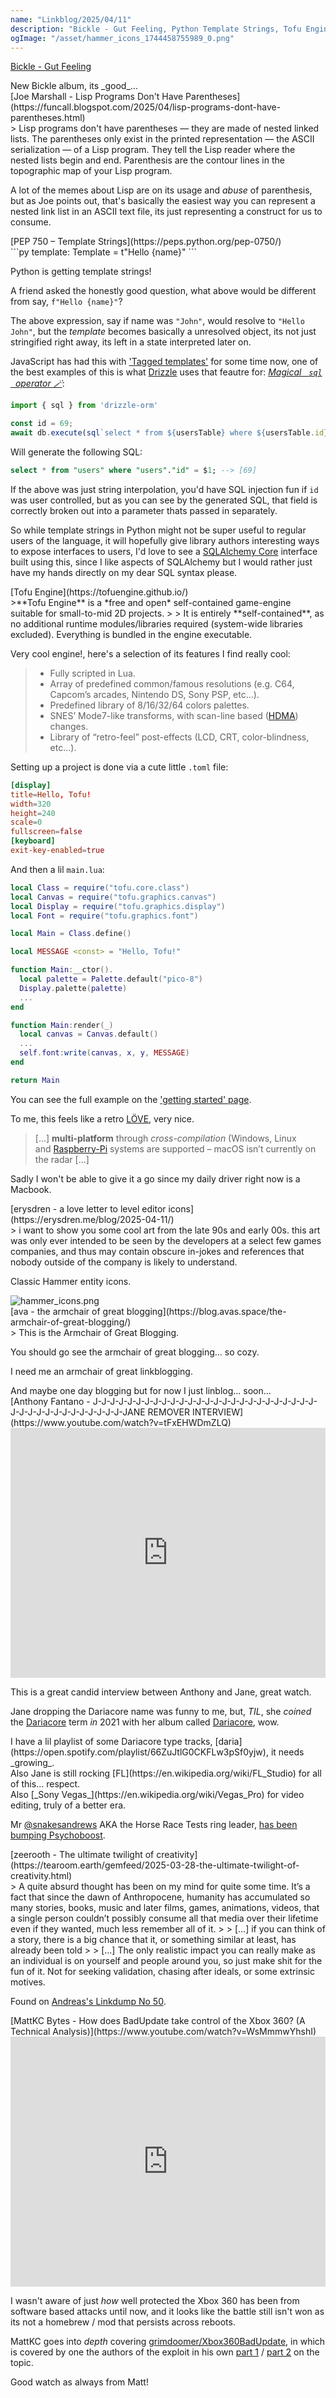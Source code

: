 ```yaml
---
name: "Linkblog/2025/04/11"
description: "Bickle - Gut Feeling, Python Template Strings, Tofu Engine, a love letter to level editor icons, the armchair of great blogging, Jane Remover Interview, twilight of creativity, Xbox 360 BadUpdate."
ogImage: "/asset/hammer_icons_1744458755989_0.png"
---
```


[Bickle - Gut Feeling](https://bickle.bandcamp.com/album/gut-feeling)

<div class="ml-[calc(1*1rem)] mb-8">
New Bickle album, its _good_...

</div>
[Joe Marshall - Lisp Programs Don't Have Parentheses](https://funcall.blogspot.com/2025/04/lisp-programs-dont-have-parentheses.html)

<div class="ml-[calc(1*1rem)] mb-8">
> Lisp programs don't have parentheses — they are made of nested linked lists. The parentheses only exist in the printed representation — the ASCII serialization — of a Lisp program. They tell the Lisp reader where the nested lists begin and end. Parenthesis are the contour lines in the topographic map of your Lisp program.

A lot of the memes about Lisp are on its usage and _abuse_ of parenthesis, but as Joe points out, that's basically the easiest way you can represent a nested link list in an ASCII text file, its just representing a construct for us to consume.

</div>
[PEP 750 – Template Strings](https://peps.python.org/pep-0750/)

<div class="ml-[calc(1*1rem)] mb-8">
```py
template: Template = t"Hello {name}"
```

Python is getting template strings!

A friend asked the honestly good question, what above would be different from say, `f"Hello {name}"`?

The above expression, say if name was `"John"`, would resolve to `"Hello John"`, but the _template_ becomes basically a unresolved object, its not just stringified right away, its left in a state interpreted later on.

JavaScript has had this with ['Tagged templates'](https://developer.mozilla.org/en-US/docs/Web/JavaScript/Reference/Template_literals#tagged_templates) for some time now, one of the best examples of this is what [Drizzle](https://orm.drizzle.team) uses that feautre for: [_Magical   `sql`   operator 🪄_](https://orm.drizzle.team/docs/sql):

```js
import { sql } from 'drizzle-orm' 

const id = 69;
await db.execute(sql`select * from ${usersTable} where ${usersTable.id} = ${id}`)
```

Will generate the following SQL:

```sql
select * from "users" where "users"."id" = $1; --> [69]
```

If the above was just string interpolation, you'd have SQL injection fun if `id` was user controlled, but as you can see by the generated SQL, that field is correctly broken out into a parameter thats passed in separately.

<div class="w-full h-4"></div>

So while template strings in Python might not be super useful to regular users of the language, it will hopefully give library authors interesting ways to expose interfaces to users, I'd love to see a [SQLAlchemy Core](https://docs.sqlalchemy.org/en/20/core/) interface built using this, since I like aspects of SQLAlchemy but I would rather just have my hands directly on my dear SQL syntax please.

</div>
[Tofu Engine](https://tofuengine.github.io/)

<div class="ml-[calc(1*1rem)] mb-8">
>**Tofu Engine** is a *free and open* self-contained game-engine suitable for small-to-mid 2D projects.
>
> It is entirely **self-contained**, as no additional runtime modules/libraries required (system-wide libraries excluded). Everything is bundled in the engine executable.

Very cool engine!, here's a selection of its features I find really cool:

> - Fully scripted in Lua.
> - Array of predefined common/famous resolutions (e.g. C64, Capcom’s arcades, Nintendo DS, Sony PSP, etc…).
> - Predefined library of 8/16/32/64 colors palettes.
> - SNES’ Mode7-like transforms, with scan-line based ([HDMA](https://wiki.superfamicom.org/grog's-guide-to-dma-and-hdma-on-the-snes)) changes.
> - Library of “retro-feel” post-effects (LCD, CRT, color-blindness, etc…).

<div class="w-full h-4"></div>

Setting up a project is done via a cute little `.toml` file:

```toml
[display]
title=Hello, Tofu!
width=320
height=240
scale=0
fullscreen=false
[keyboard]
exit-key-enabled=true
```

And then a lil `main.lua`:

```lua
local Class = require("tofu.core.class")
local Canvas = require("tofu.graphics.canvas")
local Display = require("tofu.graphics.display")
local Font = require("tofu.graphics.font")

local Main = Class.define()

local MESSAGE <const> = "Hello, Tofu!"

function Main:__ctor().
  local palette = Palette.default("pico-8")
  Display.palette(palette)
  ...
end

function Main:render(_)
  local canvas = Canvas.default()
  ...
  self.font:write(canvas, x, y, MESSAGE)
end

return Main
```

You can see the full example on the ['getting started' page](https://tofuengine.github.io/guides/getting-started/).

To me, this feels like a retro [LÖVE](https://love2d.org/), very nice.

<div class="w-full h-4"></div>

> [...] **multi-platform** through *cross-compilation* (Windows, Linux and [Raspberry-Pi](https://www.raspberrypi.org/) systems are supported – macOS isn’t currently on the radar [...]

Sadly I won't be able to give it a go since my daily driver right now is a Macbook.

</div>
[erysdren - a love letter to level editor icons](https://erysdren.me/blog/2025-04-11/)

<div class="ml-[calc(1*1rem)] mb-8">
> i want to show you some cool art from the late 90s and early 00s. this art was only ever intended to be seen by the developers at a select few games companies, and thus may contain obscure in-jokes and references that nobody outside of the company is likely to understand.

Classic Hammer entity icons.

<Image src='/asset/hammer_icons_1744458755989_0.png' alt='hammer_icons.png' width={512} height={512} />

</div>
[ava - the armchair of great blogging](https://blog.avas.space/the-armchair-of-great-blogging/)

<div class="ml-[calc(1*1rem)] mb-8">
> This is the Armchair of Great Blogging.

You should go see the armchair of great blogging... so cozy.

I need me an armchair of great linkblogging.

<div class="ml-[calc(2*1rem)] mb-8">
And maybe one day blogging but for now I just linblog... soon...

</div>
</div>
[Anthony Fantano - J-J-J-J-J-J-J-J-J-J-J-J-J-J-J-J-J-J-J-J-J-J-J-J-J-J-J-J-J-J-J-J-J-J-J-J-J-J-J-JANE REMOVER INTERVIEW](https://www.youtube.com/watch?v=tFxEHWDmZLQ)

<div class="ml-[calc(1*1rem)] mb-8">
<iframe
    class="my-2"
    width="100%"
    height="400"
    src="https://www.youtube.com/embed/tFxEHWDmZLQ"
    frameborder="0"
    allow="accelerometer; autoplay; clipboard-write; encrypted-media; gyroscope; picture-in-picture"
    allowfullscreen
></iframe>

This is a great candid interview between Anthony and Jane, great watch.

Jane dropping the Dariacore name was funny to me, but, _TIL_, she _coined_ the [Dariacore](https://en.wikipedia.org/wiki/Hyperpop#Dariacore) term _in_ 2021 with her album called [Dariacore](https://en.wikipedia.org/wiki/Dariacore_(album)), wow.

<div class="ml-[calc(2*1rem)] mb-8">
I have a lil playlist of some Dariacore type tracks, [daria](https://open.spotify.com/playlist/66ZuJtlG0CKFLw3pSf0yjw), it needs _growing_.

</div>
Also Jane is still rocking [FL](https://en.wikipedia.org/wiki/FL_Studio) for all of this... respect.

<div class="ml-[calc(2*1rem)] mb-8">
Also [_Sony Vegas_](https://en.wikipedia.org/wiki/Vegas_Pro) for video editing, truly of a better era.

</div>
<div class="w-full h-4"></div>

Mr [@snakesandrews](https://x.com/snakesandrews) AKA the Horse Race Tests ring leader, [has been bumping Psychoboost](https://x.com/snakesandrews/status/1910683867305869636).

</div>
[zeerooth - The ultimate twilight of creativity](https://tearoom.earth/gemfeed/2025-03-28-the-ultimate-twilight-of-creativity.html)

<div class="ml-[calc(1*1rem)] mb-8">
> A quite absurd thought has been on my mind for quite some time. It’s a fact that since the dawn of Anthropocene, humanity has accumulated so many stories, books, music and later films, games, animations, videos, that a single person couldn’t possibly consume all that media over their lifetime even if they wanted, much less remember all of it.
>
> [...] if you can think of a story, there is a big chance that it, or something similar at least, has already been told
>
> [...] The only realistic impact you can really make as an individual is on yourself and people around you, so just make shit for the fun of it. Not for seeking validation, chasing after ideals, or some extrinsic motives.

<div class="w-full h-4"></div>

Found on [Andreas's Linkdump No 50](https://82mhz.net/posts/2025/04/linkdump-no-50/).

</div>
[MattKC Bytes - How does BadUpdate take control of the Xbox 360? (A Technical Analysis)](https://www.youtube.com/watch?v=WsMmmwYhshI)

<div class="ml-[calc(1*1rem)] mb-8">
<iframe
    class="my-2"
    width="100%"
    height="400"
    src="https://www.youtube.com/embed/WsMmmwYhshI"
    frameborder="0"
    allow="accelerometer; autoplay; clipboard-write; encrypted-media; gyroscope; picture-in-picture"
    allowfullscreen
></iframe>

I wasn't aware of just _how_ well protected the Xbox 360 has been from software based attacks until now, and it looks like the battle still isn't won as its not a homebrew / mod that persists across reboots.

MattKC goes into _depth_ covering [grimdoomer/Xbox360BadUpdate](https://github.com/grimdoomer/Xbox360BadUpdate), in which is covered by one the authors of the exploit in his own [part 1](https://icode4.coffee/?p=1047) / [part 2](https://icode4.coffee/?p=1081) on the topic.

Good watch as always from Matt!

</div>
